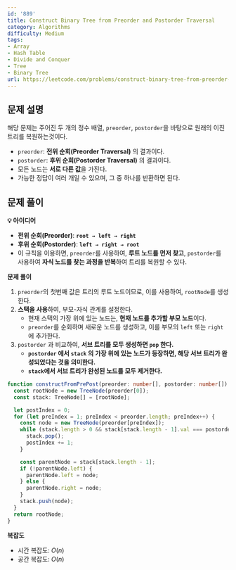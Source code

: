 ```yaml
---
id: '889'
title: Construct Binary Tree from Preorder and Postorder Traversal
category: Algorithms
difficulty: Medium
tags:
- Array
- Hash Table
- Divide and Conquer
- Tree
- Binary Tree
url: https://leetcode.com/problems/construct-binary-tree-from-preorder-and-postorder-traversal
---
```


## 문제 설명

해당 문제는 주어진 두 개의 정수 배열, `preorder`, `postorder`을 바탕으로 원래의 이진 트리를 복원하는것이다.

- `preorder`: **전위 순회(Preorder Traversal)** 의 결과이다.
- `postorder`: **후위 순회(Postorder Traversal)** 의 결과이다.
- 모든 노드는 **서로 다른 값**을 가진다.
- 가능한 정답이 여러 개일 수 있으며, 그 중 하나를 반환하면 된다.

## 문제 풀이

**💡 아이디어**

- **전위 순회(Preorder)**: **`root → left → right`**
- **후위 순회(Postorder)**: **`left → right → root`**
- 이 규칙을 이용하면, `preorder`를 사용하여, **루트 노드를 먼저 찾고**, `postorder`를 사용하여 **자식 노드를 찾는 과정을 반복**하여 트리를 복원할 수 있다.

**문제 풀이**

1. `preorder`의 첫번째 값은 트리의 루트 노드이므로, 이를 사용하여, `rootNode`를 생성한다.
2. **스택을 사용**하여, 부모-자식 관계를 설정한다.
   - 현재 스택의 가장 위에 있는 노드는, **현재 노드를 추가할 부모 노드**이다.
   - `preorder`를 순회하며 새로운 노드를 생성하고, 이를 부모의 `left` 또는 `right`에 추가한다.
3. `postorder` 과 비교하여, **서브 트리를 모두 생성하면 `pop` 한다.**
   - **`postorder` 에서 `stack` 의 가장 위에 있는 노드가 등장하면, 해당 서브 트리가 완성되었다는 것을 의미한다.**
   - **`stack`에서 서브 트리가 완성된 노드를 모두 제거한다.**

```typescript filename="solution.ts" copy
function constructFromPrePost(preorder: number[], postorder: number[]): TreeNode {
  const rootNode = new TreeNode(preorder[0]);
  const stack: TreeNode[] = [rootNode];

  let postIndex = 0;
  for (let preIndex = 1; preIndex < preorder.length; preIndex++) {
    const node = new TreeNode(preorder[preIndex]);
    while (stack.length > 0 && stack[stack.length - 1].val === postorder[postIndex]) {
      stack.pop();
      postIndex += 1;
    }

    const parentNode = stack[stack.length - 1];
    if (!parentNode.left) {
      parentNode.left = node;
    } else {
      parentNode.right = node;
    }
    stack.push(node);
  }
  return rootNode;
}
```

**복잡도**

- 시간 복잡도: $O(n)$
- 공간 복잡도: $O(n)$

